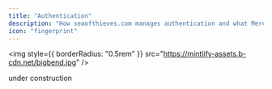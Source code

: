 ```yaml
---
title: "Authentication"
description: "How seaofthieves.com manages authentication and what Mercia's Quill does to access it"
icon: "fingerprint"
---
```


<img
  style={{ borderRadius: "0.5rem" }}
  src="https://mintlify-assets.b-cdn.net/bigbend.jpg"
/>

under construction
